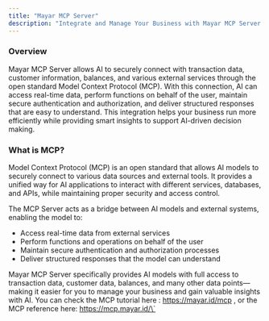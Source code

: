 ```yaml
---
title: "Mayar MCP Server"
description: "Integrate and Manage Your Business with Mayar MCP Server and AI"
---
```


### Overview

Mayar MCP Server allows AI to securely connect with transaction data, customer information, balances, and various external services through the open standard Model Context Protocol (MCP). With this connection, AI can access real-time data, perform functions on behalf of the user, maintain secure authentication and authorization, and deliver structured responses that are easy to understand. This integration helps your business run more efficiently while providing smart insights to support AI-driven decision making.

### What is MCP?

Model Context Protocol (MCP) is an open standard that allows AI models to securely connect to various data sources and external tools. It provides a unified way for AI applications to interact with different services, databases, and APIs, while maintaining proper security and access control.

The MCP Server acts as a bridge between AI models and external systems, enabling the model to:

- Access real-time data from external services
- Perform functions and operations on behalf of the user
- Maintain secure authentication and authorization processes
- Deliver structured responses that the model can understand

Mayar MCP Server specifically provides AI models with full access to transaction data, customer data, balances, and many other data points—making it easier for you to manage your business and gain valuable insights with AI. You can check the MCP tutorial here : https://mayar.id/mcp , or the MCP reference here: https://mcp.mayar.id/\`